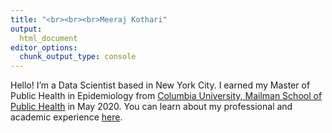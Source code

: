 ```yaml
---
title: "<br><br><br>Meeraj Kothari"
output: 
  html_document
editor_options: 
  chunk_output_type: console
---
```

<style>
.main-container {
  max-width: 70%;
  margin-left: 15%;
  margin-right: 30%;
}
</style>


Hello! I'm a Data Scientist based in New York City. I earned my Master of Public Health in Epidemiology from [Columbia University, Mailman School of Public Health](https://www.mailman.columbia.edu) in May 2020. You can learn about my professional and academic experience [here](about.html).



